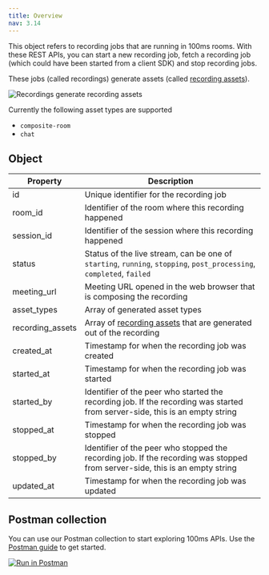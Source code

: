 ```yaml
---
title: Overview
nav: 3.14
---
```


This object refers to recording jobs that are running in 100ms rooms. With these REST APIs, you can start a new recording job, fetch a recording job (which could have been started from a client SDK) and stop recording jobs.

These jobs (called recordings) generate assets (called [recording assets](../recording-assets/overview)).

![Recordings generate recording assets](/docs/v2/recording-vs-assets.png)

Currently the following asset types are supported

* `composite-room`
* `chat`

<EndpointRequest title="https://api.100ms.live/v2/recordings" />

## Object

| Property         | Description                                      |
|------------------|--------------------------------------------------|
| id               | Unique identifier for the recording job |
| room_id          | Identifier of the room where this recording happened |
| session_id       | Identifier of the session where this recording happened |
| status           | Status of the live stream, can be one of `starting`, `running`, `stopping`, `post_processing`, `completed`, `failed` |
| meeting_url      | Meeting URL opened in the web browser that is composing the recording |
| asset_types      | Array of generated asset types |
| recording_assets | Array of [recording assets](../recording-assets/overview) that are generated out of the recording |
| created_at       | Timestamp for when the recording job was created |
| started_at       | Timestamp for when the recording job was started |
| started_by       | Identifier of the peer who started the recording job. If the recording was started from server-side, this is an empty string |
| stopped_at       | Timestamp for when the recording job was stopped |
| stopped_by       | Identifier of the peer who stopped the recording job. If the recording was stopped from server-side, this is an empty string |
| updated_at       | Timestamp for when the recording job was updated |

## Postman collection

You can use our Postman collection to start exploring 100ms APIs. Use the [Postman guide](/server-side/v2/introduction/postman-guide) to get started.

[![Run in Postman](https://run.pstmn.io/button.svg)](https://god.gw.postman.com/run-collection/22726679-47dcd974-29d5-4965-a35b-bf9b74a8b25a?action=collection%2Ffork&collection-url=entityId%3D22726679-47dcd974-29d5-4965-a35b-bf9b74a8b25a%26entityType%3Dcollection%26workspaceId%3Dd9145dd6-337b-4761-81d6-21a30b4147a2)
